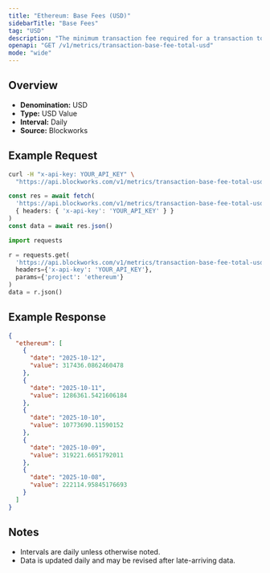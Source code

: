 ```yaml
---
title: "Ethereum: Base Fees (USD)"
sidebarTitle: "Base Fees"
tag: "USD"
description: "The minimum transaction fee required for a transaction to be included in a block"
openapi: "GET /v1/metrics/transaction-base-fee-total-usd"
mode: "wide"
---
```


## Overview

- **Denomination:** USD
- **Type:** USD Value
- **Interval:** Daily
- **Source:** Blockworks

## Example Request

<CodeGroup>

```bash cURL
curl -H "x-api-key: YOUR_API_KEY" \
  "https://api.blockworks.com/v1/metrics/transaction-base-fee-total-usd?project=ethereum"
```

```typescript TypeScript
const res = await fetch(
  'https://api.blockworks.com/v1/metrics/transaction-base-fee-total-usd?project=ethereum',
  { headers: { 'x-api-key': 'YOUR_API_KEY' } }
)
const data = await res.json()
```

```python Python
import requests

r = requests.get(
  'https://api.blockworks.com/v1/metrics/transaction-base-fee-total-usd',
  headers={'x-api-key': 'YOUR_API_KEY'},
  params={'project': 'ethereum'}
)
data = r.json()
```

</CodeGroup>

## Example Response

```json
{
  "ethereum": [
    {
      "date": "2025-10-12",
      "value": 317436.0862460478
    },
    {
      "date": "2025-10-11",
      "value": 1286361.5421606184
    },
    {
      "date": "2025-10-10",
      "value": 10773690.11590152
    },
    {
      "date": "2025-10-09",
      "value": 319221.6651792011
    },
    {
      "date": "2025-10-08",
      "value": 222114.95845176693
    }
  ]
}
```

## Notes
- Intervals are daily unless otherwise noted.
- Data is updated daily and may be revised after late-arriving data.